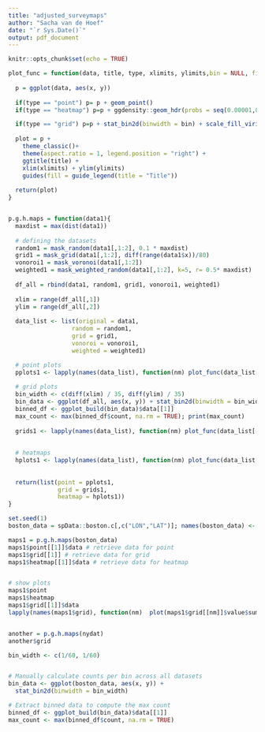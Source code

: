 ---
title: "adjusted_surveymaps"
author: "Sacha van de Hoef"
date: "`r Sys.Date()`"
output: pdf_document
---

```{r setup, include=FALSE}
knitr::opts_chunk$set(echo = TRUE)
```



```{r}
plot_func = function(data, title, type, xlimits, ylimits,bin = NULL, fill_limits = NULL){
  
  p = ggplot(data, aes(x, y))
  
  if(type == "point") p= p + geom_point()
  if(type == "heatmap") p=p + ggdensity::geom_hdr(probs = seq(0.00001,0.99,0.1)) 

  if(type == "grid") p=p + stat_bin2d(binwidth = bin) + scale_fill_viridis_c(name = "Point Count", option = "C", limits = fill_limits)
  
  plot = p + 
    theme_classic()+
    theme(aspect.ratio = 1, legend.position = "right") +
    ggtitle(title) +
    xlim(xlimits) + ylim(ylimits) 
    guides(fill = guide_legend(title = "Title"))
  
  return(plot)
}


p.g.h.maps = function(data1){
  maxdist = max(dist(data1))
  
  # defining the datasets
  random1 = mask_random(data1[,1:2], 0.1 * maxdist)
  grid1 = mask_grid(data1[,1:2], diff(range(data1$x))/80)
  vonoroi1 = mask_voronoi(data1[,1:2])
  weighted1 = mask_weighted_random(data1[,1:2], k=5, r= 0.5* maxdist)
  
  df_all = rbind(data1, random1, grid1, vonoroi1, weighted1)
  
  xlim = range(df_all[,1])
  ylim = range(df_all[,2])
  
  data_list <- list(original = data1, 
                  random = random1, 
                  grid = grid1, 
                  vonoroi = vonoroi1, 
                  weighted = weighted1)

  # point plots
  pplots1 <- lapply(names(data_list), function(nm) plot_func(data_list[[nm]], nm, "point", xlim, ylim))
  
  # grid plots
  bin_width <- c(diff(xlim) / 35, diff(ylim) / 35)
  bin_data <- ggplot(df_all, aes(x, y)) + stat_bin2d(binwidth = bin_width)
  binned_df <- ggplot_build(bin_data)$data[[1]]
  max_count <- max(binned_df$count, na.rm = TRUE); print(max_count)
  
  grids1 <- lapply(names(data_list), function(nm) plot_func(data_list[[nm]], nm, "grid", xlim, ylim, bin = bin_width, fill_limits = c(0,max_count*(1/3))))
  
  
  # heatmaps
  hplots1 <- lapply(names(data_list), function(nm) plot_func(data_list[[nm]], nm, "heatmap", xlim, ylim))
  
  
  return(list(point = pplots1,
              grid = grids1,
              heatmap = hplots1))
}

set.seed(1)
boston_data = spData::boston.c[,c("LON","LAT")]; names(boston_data) <- c("x","y")

maps1 = p.g.h.maps(boston_data)
maps1$point[[1]]$data # retrieve data for point
maps1$grid[[1]] # retrieve data for grid
maps1$heatmap[[1]]$data # retrieve data for heatmap


# show plots
maps1$point
maps1$heatmap
maps1$grid[[1]]$data
lapply(names(maps1$grid), function(nm)  plot(maps1$grid[[nm]]$value$sum, main = nm))


another = p.g.h.maps(nydat)
another$grid
```



```{r}
bin_width <- c(1/60, 1/60)


# Manually calculate counts per bin across all datasets
bin_data <- ggplot(boston_data, aes(x, y)) +
  stat_bin2d(binwidth = bin_width)

# Extract binned data to compute the max count
binned_df <- ggplot_build(bin_data)$data[[1]]
max_count <- max(binned_df$count, na.rm = TRUE)




```





























